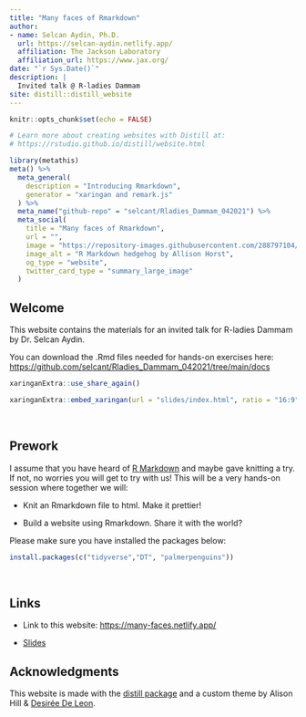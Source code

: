 ```yaml
---
title: "Many faces of Rmarkdown"
author:
- name: Selcan Aydin, Ph.D.
  url: https://selcan-aydin.netlify.app/
  affiliation: The Jackson Laboratory
  affiliation_url: https://www.jax.org/
date: "`r Sys.Date()`"
description: |
  Invited talk @ R-ladies Dammam
site: distill::distill_website
---
```


```r
knitr::opts_chunk$set(echo = FALSE)

# Learn more about creating websites with Distill at:
# https://rstudio.github.io/distill/website.html

```

```r
library(metathis)
meta() %>%
  meta_general(
    description = "Introducing Rmarkdown",
    generator = "xaringan and remark.js"
  ) %>% 
  meta_name("github-repo" = "selcant/Rladies_Dammam_042021") %>% 
  meta_social(
    title = "Many faces of Rmarkdown",
    url = "",
    image = "https://repository-images.githubusercontent.com/288797104/d13f1700-e2cc-11ea-9ed7-0bf3a41af1e4",
    image_alt = "R Markdown hedgehog by Allison Horst",
    og_type = "website",
    twitter_card_type = "summary_large_image"
  )
```

## Welcome  

This website contains the materials for an invited talk for R-ladies Dammam by Dr. Selcan Aydin. 

You can download the .Rmd files needed for hands-on exercises here: <https://github.com/selcant/Rladies_Dammam_042021/tree/main/docs>

```r
xaringanExtra::use_share_again()
```

```r
xaringanExtra::embed_xaringan(url = "slides/index.html", ratio = "16:9")
```
\

## Prework

I assume that you have heard of [R Markdown](https://rmarkdown.rstudio.com/) and maybe gave knitting a try. If not, no worries you will get to try with us! This will be a very hands-on session where together we will:

+ Knit an Rmarkdown file to html. Make it prettier!

+ Build a website using Rmarkdown. Share it with the world?

Please make sure you have installed the packages below:

```r
install.packages(c("tidyverse","DT", "palmerpenguins"))
```

\

## Links

+ Link to this website: <https://many-faces.netlify.app/>

+ [Slides](slides/index.html)


## Acknowledgments {.appendix}

This website is made with the [distill package](https://rstudio.github.io/distill/) and a custom theme by Alison Hill & [Desirée De Leon](https://desiree.rbind.io/).

